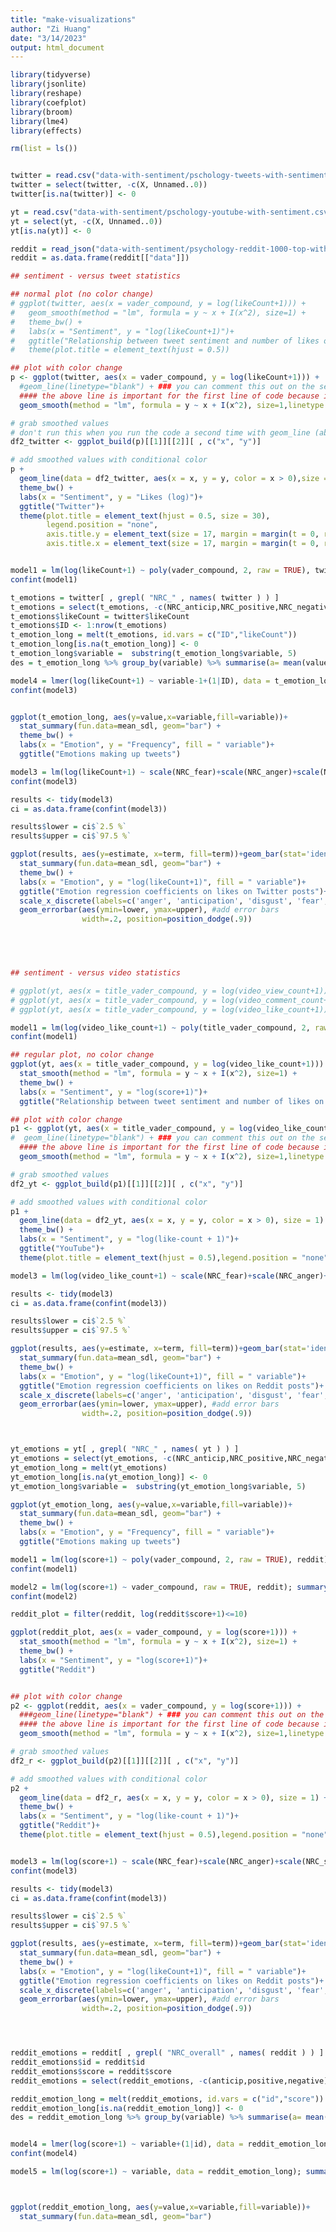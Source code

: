 ```yaml
---
title: "make-visualizations"
author: "Zi Huang"
date: "3/14/2023"
output: html_document
---
```


```r
library(tidyverse)
library(jsonlite)
library(reshape)
library(coefplot)
library(broom)
library(lme4)
library(effects)

rm(list = ls())


twitter = read.csv("data-with-sentiment/pschology-tweets-with-sentiment.csv")
twitter = select(twitter, -c(X, Unnamed..0))
twitter[is.na(twitter)] <- 0

yt = read.csv("data-with-sentiment/pschology-youtube-with-sentiment.csv")
yt = select(yt, -c(X, Unnamed..0))
yt[is.na(yt)] <- 0

reddit = read_json("data-with-sentiment/psychology-reddit-1000-top-with-sentiment.json",simplifyVector = TRUE)
reddit = as.data.frame(reddit[["data"]])
```


```r

## sentiment - versus tweet statistics

## normal plot (no color change)
# ggplot(twitter, aes(x = vader_compound, y = log(likeCount+1))) + 
#   geom_smooth(method = "lm", formula = y ~ x + I(x^2), size=1) +
#   theme_bw() +
#   labs(x = "Sentiment", y = "log(likeCount+1)")+
#   ggtitle("Relationship between tweet sentiment and number of likes on Tweets")+
#   theme(plot.title = element_text(hjust = 0.5))

## plot with color change
p <- ggplot(twitter, aes(x = vader_compound, y = log(likeCount+1))) +
  #geom_line(linetype="blank") + ### you can comment this out on the second run of the code
  #### the above line is important for the first line of code because it does some kind of indexing when making df2 (which allows for the fake values to populate)
  geom_smooth(method = "lm", formula = y ~ x + I(x^2), size=1,linetype = "blank", n = 10000) 

# grab smoothed values
# don't run this when you run the code a second time with geom_line (above) commented out
df2_twitter <- ggplot_build(p)[[1]][[2]][ , c("x", "y")]

# add smoothed values with conditional color
p +
  geom_line(data = df2_twitter, aes(x = x, y = y, color = x > 0),size = 1) +
  theme_bw() +
  labs(x = "Sentiment", y = "Likes (log)")+
  ggtitle("Twitter")+
  theme(plot.title = element_text(hjust = 0.5, size = 30),
        legend.position = "none",
        axis.title.y = element_text(size = 17, margin = margin(t = 0, r = 0, b = 0, l = 0)),
        axis.title.x = element_text(size = 17, margin = margin(t = 0, r = 0, b = 0, l = 0)));p 


model1 = lm(log(likeCount+1) ~ poly(vader_compound, 2, raw = TRUE), twitter); summary(model1)
confint(model1)

t_emotions = twitter[ , grepl( "NRC_" , names( twitter ) ) ]
t_emotions = select(t_emotions, -c(NRC_anticip,NRC_positive,NRC_negative,NRC_overall_emotions))
t_emotions$likeCount = twitter$likeCount
t_emotions$ID <- 1:nrow(t_emotions)
t_emotion_long = melt(t_emotions, id.vars = c("ID","likeCount"))
t_emotion_long[is.na(t_emotion_long)] <- 0
t_emotion_long$variable =  substring(t_emotion_long$variable, 5)
des = t_emotion_long %>% group_by(variable) %>% summarise(a= mean(value, na.rm=T))

model4 = lmer(log(likeCount+1) ~ variable-1+(1|ID), data = t_emotion_long); summary(model4)
confint(model3)


ggplot(t_emotion_long, aes(y=value,x=variable,fill=variable))+ 
  stat_summary(fun.data=mean_sdl, geom="bar") + 
  theme_bw() +
  labs(x = "Emotion", y = "Frequency", fill = " variable")+
  ggtitle("Emotions making up tweets")

model3 = lm(log(likeCount+1) ~ scale(NRC_fear)+scale(NRC_anger)+scale(NRC_sadness)+scale(NRC_disgust)+                                                                    scale(NRC_trust)+scale(NRC_joy)+scale(NRC_anticipation)-1, raw = TRUE, twitter); summary(model3)
confint(model3)

results <- tidy(model3)
ci = as.data.frame(confint(model3))

results$lower = ci$`2.5 %`
results$upper = ci$`97.5 %`

ggplot(results, aes(y=estimate, x=term, fill=term))+geom_bar(stat='identity')+ 
  stat_summary(fun.data=mean_sdl, geom="bar") +
  theme_bw() +
  labs(x = "Emotion", y = "log(likeCount+1)", fill = " variable")+
  ggtitle("Emotion regression coefficients on likes on Twitter posts")+
  scale_x_discrete(labels=c('anger', 'anticipation', 'disgust', 'fear','joy','sadness','trust'))+theme(legend.position = "none")+ 
  geom_errorbar(aes(ymin=lower, ymax=upper), #add error bars 
                width=.2, position=position_dodge(.9))



 
```

```r
## sentiment - versus video statistics

# ggplot(yt, aes(x = title_vader_compound, y = log(video_view_count+1))) + geom_point()
# ggplot(yt, aes(x = title_vader_compound, y = log(video_comment_count+1))) + geom_point()
# ggplot(yt, aes(x = title_vader_compound, y = log(video_like_count+1))) + geom_point()

model1 = lm(log(video_like_count+1) ~ poly(title_vader_compound, 2, raw = TRUE), yt); summary(model1)
confint(model1)

## regular plot, no color change
ggplot(yt, aes(x = title_vader_compound, y = log(video_like_count+1))) + 
  stat_smooth(method = "lm", formula = y ~ x + I(x^2), size=1) +
  theme_bw() +
  labs(x = "Sentiment", y = "log(score+1)")+
  ggtitle("Relationship between tweet sentiment and number of likes on YouTube Videos")

## plot with color change
p1 <- ggplot(yt, aes(x = title_vader_compound, y = log(video_like_count+1))) +
#  geom_line(linetype="blank") + ### you can comment this out on the second run of the code
  #### the above line is important for the first line of code because it does some kind of indexing when making df2 (which allows for the fake values to populate)
  geom_smooth(method = "lm", formula = y ~ x + I(x^2), size=1,linetype = "blank", n = 10000) 

# grab smoothed values
df2_yt <- ggplot_build(p1)[[1]][[2]][ , c("x", "y")]

# add smoothed values with conditional color
p1 +
  geom_line(data = df2_yt, aes(x = x, y = y, color = x > 0), size = 1) +
  theme_bw() +
  labs(x = "Sentiment", y = "log(like-count + 1)")+
  ggtitle("YouTube")+
  theme(plot.title = element_text(hjust = 0.5),legend.position = "none");p1

model3 = lm(log(video_like_count+1) ~ scale(NRC_fear)+scale(NRC_anger)+scale(NRC_sadness)+scale(NRC_disgust)+                                                              scale(NRC_trust)+scale(NRC_joy)+scale(NRC_anticipation)-1, raw = TRUE, yt); summary(model3)

results <- tidy(model3)
ci = as.data.frame(confint(model3))

results$lower = ci$`2.5 %`
results$upper = ci$`97.5 %`

ggplot(results, aes(y=estimate, x=term, fill=term))+geom_bar(stat='identity')+ 
  stat_summary(fun.data=mean_sdl, geom="bar") +
  theme_bw() +
  labs(x = "Emotion", y = "log(likeCount+1)", fill = " variable")+
  ggtitle("Emotion regression coefficients on likes on Reddit posts")+
  scale_x_discrete(labels=c('anger', 'anticipation', 'disgust', 'fear','joy','sadness','trust'))+theme(legend.position = "none")+ 
  geom_errorbar(aes(ymin=lower, ymax=upper), #add error bars 
                width=.2, position=position_dodge(.9))



yt_emotions = yt[ , grepl( "NRC_" , names( yt ) ) ]
yt_emotions = select(yt_emotions, -c(NRC_anticip,NRC_positive,NRC_negative,NRC_overall_emotions))
yt_emotion_long = melt(yt_emotions)
yt_emotion_long[is.na(yt_emotion_long)] <- 0
yt_emotion_long$variable =  substring(yt_emotion_long$variable, 5)

ggplot(yt_emotion_long, aes(y=value,x=variable,fill=variable))+ 
  stat_summary(fun.data=mean_sdl, geom="bar") +
  theme_bw() +
  labs(x = "Emotion", y = "Frequency", fill = " variable")+
  ggtitle("Emotions making up tweets")

```

```r

model1 = lm(log(score+1) ~ poly(vader_compound, 2, raw = TRUE), reddit); summary(model1)
confint(model1)

model2 = lm(log(score+1) ~ vader_compound, raw = TRUE, reddit); summary(model2)
confint(model2)

reddit_plot = filter(reddit, log(reddit$score+1)<=10)

ggplot(reddit_plot, aes(x = vader_compound, y = log(score+1))) + 
  stat_smooth(method = "lm", formula = y ~ x + I(x^2), size=1) +
  theme_bw() +
  labs(x = "Sentiment", y = "log(score+1)")+
  ggtitle("Reddit")


## plot with color change
p2 <- ggplot(reddit, aes(x = vader_compound, y = log(score+1))) +
  ###geom_line(linetype="blank") + ### you can comment this out on the second run of the code
  #### the above line is important for the first line of code because it does some kind of indexing when making df2 (which allows for the fake values to populate)
  geom_smooth(method = "lm", formula = y ~ x + I(x^2), size=1,linetype = "blank", n = 10000) 

# grab smoothed values
df2_r <- ggplot_build(p2)[[1]][[2]][ , c("x", "y")]

# add smoothed values with conditional color
p2 +
  geom_line(data = df2_r, aes(x = x, y = y, color = x > 0), size = 1) +
  theme_bw() +
  labs(x = "Sentiment", y = "log(like-count + 1)")+
  ggtitle("Reddit")+
  theme(plot.title = element_text(hjust = 0.5),legend.position = "none");p2


model3 = lm(log(score+1) ~ scale(NRC_fear)+scale(NRC_anger)+scale(NRC_sadness)+scale(NRC_disgust)+                                                                    scale(NRC_trust)+scale(NRC_joy)+scale(NRC_anticipation)-1, reddit); summary(model3)
confint(model3)

results <- tidy(model3)
ci = as.data.frame(confint(model3))

results$lower = ci$`2.5 %`
results$upper = ci$`97.5 %`

ggplot(results, aes(y=estimate, x=term, fill=term))+geom_bar(stat='identity')+ 
  stat_summary(fun.data=mean_sdl, geom="bar") +
  theme_bw() +
  labs(x = "Emotion", y = "log(likeCount+1)", fill = " variable")+
  ggtitle("Emotion regression coefficients on likes on Reddit posts")+
  scale_x_discrete(labels=c('anger', 'anticipation', 'disgust', 'fear','joy','sadness','trust'))+theme(legend.position = "none")+ 
  geom_errorbar(aes(ymin=lower, ymax=upper), #add error bars 
                width=.2, position=position_dodge(.9))




reddit_emotions = reddit[ , grepl( "NRC_overall" , names( reddit ) ) ]
reddit_emotions$id = reddit$id
reddit_emotions$score = reddit$score
reddit_emotions = select(reddit_emotions, -c(anticip,positive,negative))

reddit_emotion_long = melt(reddit_emotions, id.vars = c("id","score"))
reddit_emotion_long[is.na(reddit_emotion_long)] <- 0
des = reddit_emotion_long %>% group_by(variable) %>% summarise(a= mean(value, na.rm=T))


model4 = lmer(log(score+1) ~ variable+(1|id), data = reddit_emotion_long); summary(model4)
confint(model4)

model5 = lm(log(score+1) ~ variable, data = reddit_emotion_long); summary(model5)



ggplot(reddit_emotion_long, aes(y=value,x=variable,fill=variable))+ 
  stat_summary(fun.data=mean_sdl, geom="bar")
```

